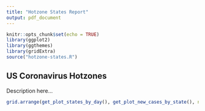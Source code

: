 ```yaml
---
title: "Hotzone States Report"
output: pdf_document
---
```


```r
knitr::opts_chunk$set(echo = TRUE)
library(ggplot2)
library(ggthemes)
library(gridExtra)
source("hotzone-states.R")
```

## US Coronavirus Hotzones

Description here...

```r
grid.arrange(get_plot_states_by_day(), get_plot_new_cases_by_state(), nrow = 2)
```

